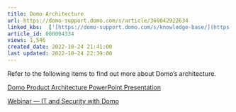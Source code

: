 ```yaml
---
title: Domo Architecture
url: https://domo-support.domo.com/s/article/360042922634
linked_kbs:  ['[https://domo-support.domo.com/s/knowledge-base/](https://domo-support.domo.com/s/knowledge-base/)', '[https://domo-support.domo.com/s/](https://domo-support.domo.com/s/)', '[https://domo-support.domo.com/s/topic/0TO5w000000ZamsGAC](https://domo-support.domo.com/s/topic/0TO5w000000ZamsGAC)', '[https://domo-support.domo.com/s/topic/0TO5w000000ZanlGAC](https://domo-support.domo.com/s/topic/0TO5w000000ZanlGAC)', '[https://domo-support.domo.com/s/article/360042922634](https://domo-support.domo.com/s/article/360042922634)', '[https://domo-support.domo.com/s/topic/0TO5w000000ZanlGAC/getting-started](https://domo-support.domo.com/s/topic/0TO5w000000ZanlGAC/getting-started)', '[https://domo-support.domo.com/s/article/360043429933](https://domo-support.domo.com/s/article/360043429933)', '[https://domo-support.domo.com/s/article/360043429953](https://domo-support.domo.com/s/article/360043429953)', '[https://domo-support.domo.com/s/article/360042925494](https://domo-support.domo.com/s/article/360042925494)', '[https://domo-support.domo.com/s/article/360043429913](https://domo-support.domo.com/s/article/360043429913)', '[https://domo-support.domo.com/s/article/4408174643607](https://domo-support.domo.com/s/article/4408174643607)', '[https://domo-support.domo.com/s/login/](https://domo-support.domo.com/s/login/)']
article_id: 000004334
views: 1,546
created_date: 2022-10-24 21:41:00
last updated: 2022-10-24 22:39:00
---
```




Refer to the following items to find out more about Domo's architecture.


[Domo Product Architecture PowerPoint Presentation](https://domosoftware.sharepoint.com/:p:/s/CS-Edu-PublicFiles/EayqqVpBdetGv7LHTlHZsv4BfSTANv_izLIcpizltGkqHg?e=erdo4x "Domo Product Architecture (Wong)_10.31.16Rev.pptx")


[Webinar — IT and Security with Domo](https://www.domo.com/learn/webinar-it-and-security-with-domo#webinar/all/all "https://www.domo.com/learn/webinar-it-and-security-with-domo#webinar/all/all")


